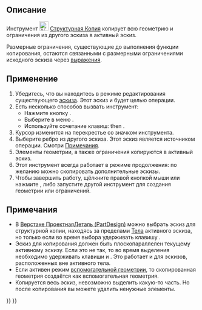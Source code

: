 <languages/>

{{Docnav/ru
|[[Sketcher_Intersection/ru|Создать сечение внешней геометрии]]
|[[Sketcher_SelectOrigin/ru|Выбрать начало координат]]
|[[Sketcher_Workbench/ru|Скетчер]]
|IconL=Sketcher_Intersection.svg
|IconR=Sketcher_SelectOrigin.svg
|IconC=Workbench_Sketcher.svg
}}

{{GuiCommand/ru
|Name=Sketcher CarbonCopy
|Name/ru=Скетчер Структурная Копия
|MenuLocation=Эскиз → Инструменты эскиза  → Структурная Копия
|Workbenches=[[Sketcher_Workbench/ru|Скетчер]]
|Shortcut={{KEY|G}} {{KEY|W}}
|Version=0.17
}}

<span id="Description"></span>
== Описание ==

Инструмент [[Image:Sketcher_CarbonCopy.svg|24px]] [[Sketcher_CarbonCopy/ru|Структурная Копия]] копирует всю геометрию и ограничения из другого эскиза в активный эскиз.

Размерные ограничения, существующие до выполнения функции копирования, остаются связанными с размерными ограничениями исходного эскиза через [[expressions/ru|выражения]].

<span id="Usage"></span>
== Применение ==

# Убедитесь, что вы находитесь в режиме редактирования существующего [[Sketcher_NewSketch/ru|эскиза]]. Этот эскиз и будет целью операции.
# Есть несколько способов вызвать инструмент:
#* Нажмите кнопку {{Button|[[Image:Sketcher_CarbonCopy.svg|16px]] [[Sketcher_CarbonCopy/ru|Структурная Копия]]}}.
#* Выберите в меню {{MenuCommand|Эскиз → Инструменты для эскиза → [[Image:Sketcher_CarbonCopy.svg|16px]] Структурная Копия}}.
#* Используйте сочетание клавиш: {{KEY|G}} then {{KEY|W}}.
# Курсор изменится на перекрестье со значком инструмента.
# Выберите ребро из другого эскиза. Этот эскиз является источником операции. Смотри [[#Notes|Примечания]].
# Элементы геометрии, а также ограничения копируются в активный эскиз.
# Этот инструмент всегда работает в режиме продолжения: по желанию можно скопировать дополнительные эскизы.
# Чтобы завершить работу, щёлкните правой кнопкой мыши или нажмите {{KEY|Esc}}, либо запустите другой инструмент для создания геометрии или ограничений.

<span id="Notes"></span>
== Примечания ==

* В [[PartDesign_Workbench/ru|Верстаке ПроектнаяДеталь (PartDesign)]] можно выбрать эскиз для структурной копии, находясь за пределами [[PartDesign_Body/ru|Тела]] активного эскиза, но только если во время выбора удерживать клавишу {{KEY|Ctrl}}.
* Эскиз для копирования должен быть плоскопараллелен текущему активному эскизу. Если это не так, то во время выделения необходимо удерживать клавиши {{KEY|Ctrl}} и {{KEY|Alt}}. Это работает и для эскизов, расположенных вне активного тела.
* Если активен режим [[Sketcher_ToggleConstruction/ru|вспомогательной геометрии]], то скопированная геометрия создаётся как вспомогательная геометрия.
* Копируется весь эскиз, невозможно выделить какую-то часть. Но после копирования вы можете удалить ненужные элементы.


{{Docnav/ru
|[[Sketcher_Intersection/ru|Создать сечение внешней геометрии]]
|[[Sketcher_SelectOrigin/ru|Выбрать начало координат]]
|[[Sketcher_Workbench/ru|Скетчер]]
|IconL=Sketcher_Intersection.svg
|IconR=Sketcher_SelectOrigin.svg
|IconC=Workbench_Sketcher.svg
}}

{{Sketcher_Tools_navi{{#translation:}}}}
{{Userdocnavi{{#translation:}}}}